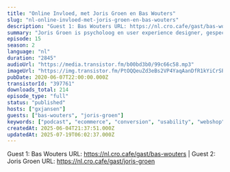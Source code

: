 ```yaml
---
title: "Online Invloed, met Joris Groen en Bas Wouters"
slug: "nl-online-invloed-met-joris-groen-en-bas-wouters"
description: "Guest 1: Bas Wouters URL: https://nl.cro.cafe/gast/bas-wouters | Guest 2: Joris Groen URL: https://nl.cro.cafe/gast/joris-groen"
summary: "Joris Groen is psycholoog en user experience designer, gespecialiseerd in online overtuigen. Bij booking.com houdt hij zich bezig met conversie via conversational interfaces en je kent hem wellicht nog van een vorige podcast aflevering. Joris heeft een boek geschreven samen met Bas Wouters en Bas is overtuigingsexpert en oprichter van Onlineinvloed.nl. Als enige ter wereld mag hij zich Cialdini Method Certified Trainer én BJ Fogg Certified Tiny Habits coach noemen. \r\nHet boek dat de heren hebben geschreven heet Online Invloed en daar gaan we het vandaag dan ook uitgebreid over hebben!"
episode: 15
season: 2
language: "nl"
duration: "2845"
audioUrl: "https://media.transistor.fm/b00bd3b0/99c66c58.mp3"
imageUrl: "https://img.transistor.fm/PtOQQeuZd3eBs2VP4YaqAanDfR1kYiCrSPZKoLMJBGQ/rs:fill:3000:3000:1/q:60/aHR0cHM6Ly9pbWct/dXBsb2FkLXByb2R1/Y3Rpb24udHJhbnNp/c3Rvci5mbS9kZTIx/OTUwNmMxOTVhZGQw/ZmFjZTcwOGMwOGJj/NWQxYy5qcGVn.webp"
pubDate: 2020-06-07T22:00:00.000Z
transistorId: "397761"
downloads_total: 214
episode_type: "full"
status: "published"
hosts: ["gxjansen"]
guests: ["bas-wouters", "joris-groen"]
keywords: ["podcast", "ecommerce", "conversion", "usability", "webshop", "english"]
createdAt: 2025-06-04T21:37:51.000Z
updatedAt: 2025-07-19T06:02:37.000Z
---
```


Guest 1: Bas Wouters URL: https://nl.cro.cafe/gast/bas-wouters | Guest 2: Joris Groen URL: https://nl.cro.cafe/gast/joris-groen
